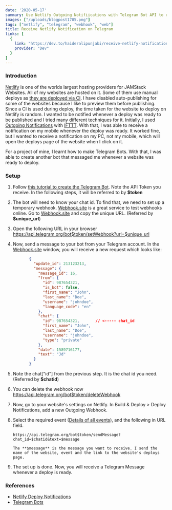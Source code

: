 ```yaml
---
date: '2020-05-17'
summary: Use Netlify Outgoing Notifiications with Telegram Bot API to receive notification on Telegram
images: ["/uploads/blogpost1705.png"]
tags: ["netlify", "telegram", "webhook", "web"]
title: Receive Netlify Notification on Telegram
links: [
  {
    link: "https://dev.to/haideralipunjabi/receive-netlify-notification-on-telegram-2d77",
    provider: "Dev" 
  }
]
---
```


### Introduction

[Netlify](https://netlify.com) is one of the worlds largest hosting providers for JAMStack Websites. All of my websites are hosted on it. Some of them use manual deploys as [they are deployed via CI](https://blog.haideralipunjabi.com/posts/using-ci-to-update-static-websites/). I have disabled auto-publishing for some of the websites because I like to preview them before publishing.  Since a CI is used during deploy, the time taken for the website to deploy on Netlify is random. I wanted to be notified whenever a deploy was ready to be published and I tried many different techniques for it. Initially, I used [Outgoing Notifications](https://docs.netlify.com/site-deploys/notifications/) with [IFTTT](https://ifttt.com). With that, I was able to receive a notification on my mobile whenever the deploy was ready. It worked fine, but I wanted to receive a notification on my PC, not my mobile, which will open the deploys page of the website when I click on it.

For a project of mine, I learnt how to make Telegram Bots. With that, I was able to create another bot that messaged me whenever a website was ready to deploy.

### Setup

1. Follow [this tutorial to create the Telegram Bot](https://core.telegram.org/bots/#3-how-do-i-create-a-bot). Note the API Token you receive. In the following steps, it will be referred to by **$token**
2. The bot will need to know your chat id. To find that, we need to set up a temporary webhook. [Webhook.site](https://webhook.site) is a great service to test webhooks online. Go to [Webhook.site](https://webhook.site) and copy the unique URL. (Referred by **$unique_url**)
3. Open the following URL in your browser
   https://api.telegram.org/bot$token/setWebhook?url=$unique_url
4. Now,  send a message to your bot from your Telegram account. In the [Webhook.site](https://webhook.site) window, you will receive a new request which looks like:
 	```json
           {
             "update_id": 213123213,
             "message": {
               "message_id": 16,
               "from": {
                 "id": 987654321,
                 "is_bot": false,
                 "first_name": "John",
                 "last_name": "Doe",
                 "username": "johndoe",
                 "language_code": "en"
               },
               "chat": {
                 "id": 987654321,		// <----- chat_id
                 "first_name": "John",
                 "last_name": "Doe",
                 "username": "johndoe",
                 "type": "private"
               },
               "date": 1589716177,
               "text": "Jd"
             }
           }
     ```
5. Note the chat\["id"\] from the previous step. It is the chat id you need. (Referred by **$chatid**)
6. You can delete the webhook now 
     https://api.telegram.org/bot$token/deleteWebhook 

7. Now, go to your website's settings on Netlify. In Build & Deploy > Deploy Notifications, add a new Outgoing Webhook.

8. Select the required event ([Details of all events](https://docs.netlify.com/site-deploys/notifications/)), and the following in URL field. 
   
       https://api.telegram.org/bot$token/sendMessage?chat_id=$chatid&text=$message
   
       The **$message** is the message you want to receive. I send the name of the website, event and the link to the website's deploys page.

9. The set up is done. Now, you will receive a Telegram Message whenever a deploy is ready.

### References

* [Netlify Deploy Notifications](https://docs.netlify.com/site-deploys/notifications/)
* [Telegram Bots](https://core.telegram.org/bots/)